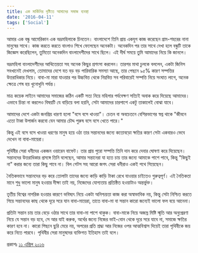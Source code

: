 ```yaml
---
title: এক মার্কিনির দৃষ্টিতে আমাদের সমাজ ব্যবস্থা
date: '2016-04-11'
tags: ['Social']
---
```



আমার এক বন্ধু আমেরিকান এক ভদ্রমহিলাকে চিনতেন। বাংলাদেশে তিনি প্রায় একযুগ কাজ করেছেন গ্রাম-শহরের নানা মানুষের সাথে। কাজ করতে করতে বাংলাও শিখে ফেলেছেন অনেকটা। অনেকদিন পর তার সাথে দেখা হলে বন্ধুটি তাকে জিজ্ঞেস করেছিলেন, তুমিতো অনেকদিন বাংলাদেশীদের সাথে ছিলে। এই দীর্ঘ সময়ে তুমি আমাদের নিয়ে কি জানলে।

ভদ্রমহিলা বাংলাদেশীদের আথিতেয়তা সহ অনেক কিছুর প্রশংসা করলেন। তারপর মাথা চুলকে বললেন, একটা জিনিস সবখানেই দেখলাম, তোমাদের দেশে যত বড় বড় পারিবারিক সমস্যা আছে, তার পেছনে ৯৫% কারণ সম্পত্তির উত্তরাধিকার নিয়ে। বাবা-মা মারা যাওয়ার পর উচ্চবিত্ত থেকে নিম্নবিত্ত সব পরিবারেই সম্পত্তি নিয়ে সংঘাত লাগে, অনেক ক্ষেত্রে শেষ হয় খুনোখুনি পর্যন্ত।

মাত্র কয়েক লাইনে আমাদের সমাজের কঠিন একটি সত্য নিয়ে মহিলার পর্যবেক্ষণ সত্যিই অবাক করে দিয়েছে আমাদের। এভাবে চিন্তা না করলেও বিষয়টি যে বাড়িয়ে বলা হয়নি, সেটা আমাদের চারপাশে একটু তাকালেই বোঝা যাবে।

আমাদের দেশে একটা জনপ্রিয় ধারণা হলো "বসে বসে খাওয়া"। চেতন বা অবচেতনে বেশিরভাগের স্বপ্ন থাকে "জীবনে এতো টাকা উপার্জন করবো যেন আমার চৌদ্দ পুরুষ বসে বসে খেতে পারে।"

কিন্তু এই বসে বসে খাওয়া ধরণের মানুষ হয়ে ওঠা তার সন্তানদের জন্যে কতোবড়ো ক্ষতির কারণ সেটা একবারও ভেবে দেখেন না বাবা-মায়েরা।

পৃথিবীর সেরা ধনীদের একজন ওয়ারেন বাফেট। তার প্রায় পুরো সম্পত্তি তিনি দান করে দেবার ঘোষণা করে দিয়েছেন। সন্তানদের উত্তরাধিকার প্রসঙ্গে তিনি বলেছেন, আমার সন্তানেরা যা হতে চায় তার জন্যে আমাকে পাশে পাবে, কিন্তু "কিছুই না" করার জন্যে তারা কিছু পাবে না। বিল গেটস সহ আরো জগৎ সেরা ধনীরাও একই পথে গিয়েছেন।

নৈতিকভাবে সন্তানদের বড় করে তোলাটা তাদের জন্যে কাড়ি কাড়ি টাকা রেখে যাওয়ার চাইতেও গুরুত্বপূর্ণ। এই নৈতিকতা মানে শুধু ভালো মানুষ হওয়ার দীক্ষা তাই নয়, নিজেদের যোগ্যতায় প্রতিষ্ঠিত হওয়াটাও অন্তর্ভুক্ত।

তৃতীয় বিশ্বের নাগরিক হওয়ার কারণে ভবিষ্যৎ নিয়ে একটা অনিশ্চয়তা কাজ করা অস্বাভাবিক নয়, কিন্তু সেটা নিশ্চিত করতে গিয়ে সন্তানদের কাছ থেকে দূরে সরে যান বাবা-মায়েরা, তাতে বাবা-মা বা সন্তান কারো জন্যেই ভালো ফল বয়ে আনেনা।

প্রতিটা সন্তান চায় তার বেড়ে ওঠার সাথে তার বাবা-মা পাশে থাকুক। বাবা-মাকে নিয়ে অজস্র মিষ্টি স্মৃতি আর অনুপ্রেরণা নিয়ে যে সন্তান বড় হবে, সে আর যাই করুক, অর্থের জন্যে নিজের ভাই-বোন থেকে দূরে সরে যাবে না, সমাজে ক্ষতির কারণ হবে না। কারো পিছনে ছুরি মেরে নয়, অপরের প্রতি শ্রদ্ধা আর নিজের ওপর আত্মবিশ্বাস দিয়েই তারা পৃথিবীকে জয় করে নিতে পারবে। পৃথিবীর সেরা মানুষদের ব্যক্তিগত ইতিহাস তাই বলে।

প্রকাশঃ [১১ এপ্রিল ২০১৬](https://www.facebook.com/ashraful.alam/posts/10153381979050583)
